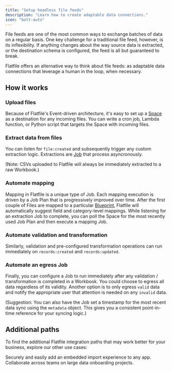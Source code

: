 ```yaml
---
title: "Setup headless file feeds"
description: "Learn how to create adaptable data connections."
icon: "bolt-auto"
---
```


File feeds are one of the most common ways to exchange batches of data on a regular basis. 
One key challenge for a traditional file feed, however, is its inflexibility.
If anything changes about the way source data is extracted, or the destination schema is configured, the feed is all but guaranteed to break.

Flatfile offers an alternative way to think about file feeds: as adaptable data connections that leverage a human in the loop, when necessary.

## How it works

### Upload files
Because of Flatfile's Event-driven architecture, it's easy to set up a <Tooltip tip="A micro-application...">[Space](../concepts/spaces)</Tooltip> as a destination for any incoming files. 
You can write a cron job, Lambda function, or Python script that targets the Space with incoming files. 

### Extract data from files
You can listen for `file:created` and subsequently trigger any custom extraction logic. Extractions are <Tooltip tip="Large asynchronous work...">[Job](../concepts/jobs)</Tooltip> that process asyncronously.

(Note: CSVs uploaded to Flatfile will always be immediately extracted to a raw Workbook.)

### Automate mapping
Mapping in Flatfile is a unique type of Job. Each mapping execution is driven by a Job Plan that is progressively improved over time. 
After the first couple of Files are mapped to a particular <Tooltip tip="A Data Definition Language...">[Blueprint](../blueprint/overview)</Tooltip>, Flatfile will automatically suggest field and category-level mappings.
While listening for an extraction Job to complete, you can poll the Space for the most recently used Job Plan and then execute a mapping Job.

### Automate validation and transformation
Similarly, validation and pre-configured transformation operations can run immediately on `records:created` and `records:updated`.

### Automate an egress Job
Finally, you can configure a Job to run immediately after any validation / transformation is completed in a Workbook. 
You could choose to egress all data regardless of its validity. Another option is to only egress `valid` data and notify the appropriate user that attention is needed on any `invalid` data.

(Suggestion: You can also have the Job set a timestamp for the most recent data sync using the `metadata` object. 
This gives you a consistent point-in-time reference for your syncing logic.)


## Additional paths

To find the additional Flatfile integration paths that may work better for your business, explore our other use cases:

<CardGroup cols={2}>
    <Card title="Embed in your app" icon="person-to-portal" href="../use-cases/embedding" >
    Securely and easily add an embedded import experience to any app.
  </Card>
  <Card title="Run onboarding projects" icon="arrow-progress" href="../use-cases/collaborate">
    Collaborate across teams on large data onboarding projects.
  </Card>
</CardGroup>
